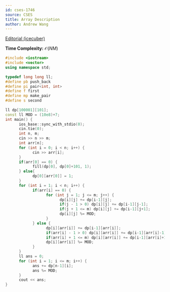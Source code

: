 ```yaml
---
id: cses-1746
source: CSES
title: Array Description
author: Andrew Wang
---
```


[Editorial (icecuber)](https://codeforces.com/blog/entry/70018)

**Time Complexity:** $\mathcal{O}(NM)$

<Spoiler title = "Show Solution">

```cpp
#include <iostream>
#include <vector>
using namespace std;
 
typedef long long ll;
#define pb push_back
#define pi pair<int, int>
#define f first
#define mp make_pair
#define s second
 
ll dp[100001][101];
const ll MOD = (10e8)+7;
int main() {
      ios_base::sync_with_stdio(0);
      cin.tie(0);
      int n, m;
      cin >> n >> m;
      int arr[n];
      for (int i = 0; i < n; i++) {
            cin >> arr[i];
      }
      if(arr[0] == 0) {
            fill(dp[0], dp[0]+101, 1);
      } else{
            dp[0][arr[0]] = 1;
      }
      for (int i = 1; i < n; i++) {
            if(arr[i] == 0) {
                  for (int j = 1; j <= m; j++) {
                        dp[i][j] += dp[i-1][j];
                        if(j - 1 > 0) dp[i][j] += dp[i-1][j-1];
                        if(j + 1 <= m) dp[i][j] += dp[i-1][j+1];
                        dp[i][j] %= MOD;
                  }
            } else {
                  dp[i][arr[i]] += dp[i-1][arr[i]];
                  if(arr[i] - 1 > 0) dp[i][arr[i]] += dp[i-1][arr[i]-1];
                  if(arr[i] + 1 <= m) dp[i][arr[i]] += dp[i-1][arr[i]+1];
                  dp[i][arr[i]] %= MOD;
            }
      }
      ll ans = 0;
      for (int i = 1; i <= m; i++) {
            ans += dp[n-1][i];
            ans %= MOD;
      }
      cout << ans;
}
```
</Spoiler>
